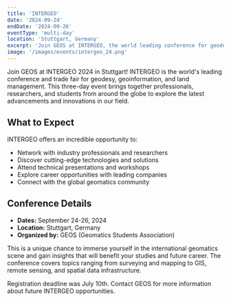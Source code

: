 ```yaml
---
title: 'INTERGEO'
date: '2024-09-24'
endDate: '2024-09-26'
eventType: 'multi-day'
location: 'Stuttgart, Germany'
excerpt: 'Join GEOS at INTERGEO, the world leading conference for geodesy, geoinformation and land management, for networking and exploring advancements in the field.'
image: '/images/events/intergeo_24.png'
---
```


Join GEOS at INTERGEO 2024 in Stuttgart! INTERGEO is the world's leading conference and trade fair for geodesy, geoinformation, and land management. This three-day event brings together professionals, researchers, and students from around the globe to explore the latest advancements and innovations in our field.

## What to Expect

INTERGEO offers an incredible opportunity to:

- Network with industry professionals and researchers
- Discover cutting-edge technologies and solutions
- Attend technical presentations and workshops
- Explore career opportunities with leading companies
- Connect with the global geomatics community

## Conference Details

- **Dates:** September 24-26, 2024
- **Location:** Stuttgart, Germany
- **Organized by:** GEOS (Geomatics Students Association)

This is a unique chance to immerse yourself in the international geomatics scene and gain insights that will benefit your studies and future career. The conference covers topics ranging from surveying and mapping to GIS, remote sensing, and spatial data infrastructure.

Registration deadline was July 10th. Contact GEOS for more information about future INTERGEO opportunities.
